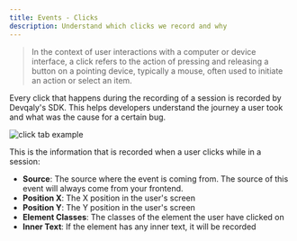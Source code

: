 ```yaml
---
title: Events - Clicks
description: Understand which clicks we record and why
---
```



> In the context of user interactions with a computer or device interface, a click refers to the action of pressing
and releasing a button on a pointing device, typically a mouse, often used to initiate an action or select an item.

Every click that happens during the recording of a session is recorded by Devqaly's SDK. This helps developers understand
the journey a user took and what was the cause for a certain bug.

<Image src={clickTabExample} alt="click tab example"/>

This is the information that is recorded when a user clicks while in a session:

- **Source**: The source where the event is coming from. The source of this event will always come from your frontend.
- **Position X**: The X position in the user's screen
- **Position Y**: The Y position in the user's screen
- **Element Classes**: The classes of the element the user have clicked on
- **Inner Text**: If the element has any inner text, it will be recorded